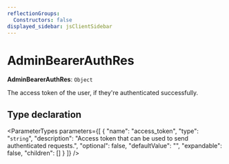 ```yaml
---
reflectionGroups:
  Constructors: false
displayed_sidebar: jsClientSidebar
---
```



# AdminBearerAuthRes

 **AdminBearerAuthRes**: `Object`

The access token of the user, if they're authenticated successfully.

## Type declaration

<ParameterTypes parameters={[
  {
    "name": "access_token",
    "type": "`string`",
    "description": "Access token that can be used to send authenticated requests.",
    "optional": false,
    "defaultValue": "",
    "expandable": false,
    "children": []
  }
]} />
